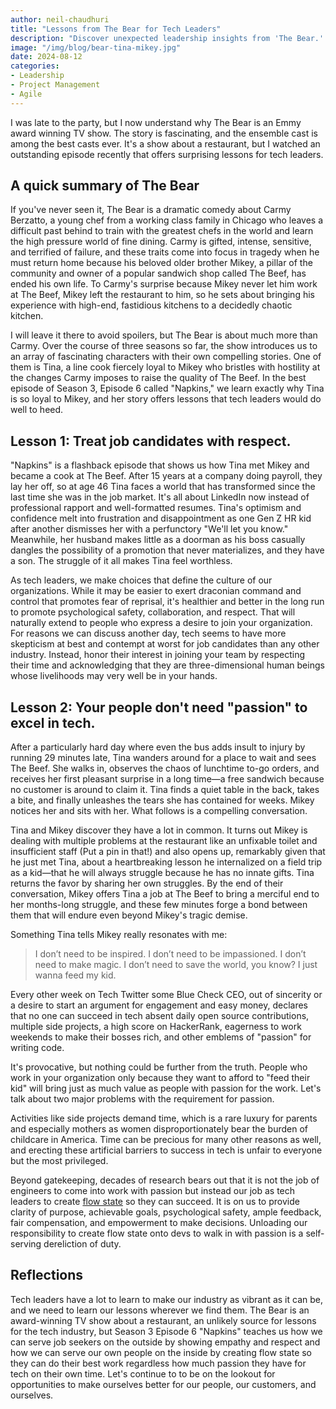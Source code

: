 ```yaml
---
author: neil-chaudhuri
title: "Lessons from The Bear for Tech Leaders"
description: "Discover unexpected leadership insights from 'The Bear.' Learn how tech leaders can improve candidate experiences and foster employee success. Valuable lessons from an Emmy-winning series."
image: "/img/blog/bear-tina-mikey.jpg"
date: 2024-08-12
categories: 
- Leadership
- Project Management
- Agile
---
```


I was late to the party, but I now understand why The Bear is an Emmy award winning TV show. The story is fascinating, and the ensemble
cast is among the best casts ever. It's a show about a restaurant, but I watched an outstanding episode recently
that offers surprising lessons for tech leaders.
 
## A quick summary of The Bear

If you've never seen it, The Bear is a dramatic comedy about Carmy Berzatto, a young chef from a working class family in Chicago
who leaves a difficult past behind to train with the greatest chefs in the world and learn the high pressure world of fine dining. Carmy
is gifted, intense, sensitive, and terrified of failure, and these traits come into focus in tragedy when he must return home
because his beloved older brother Mikey, a pillar of the community and owner of a popular sandwich shop called The Beef, has ended his own life. 
To Carmy's surprise because Mikey never let him work at The Beef, Mikey left the restaurant to him, so he sets about bringing his
experience with high-end, fastidious kitchens to a decidedly chaotic kitchen. 

I will leave it there to avoid spoilers, but The Bear is about much more than Carmy. Over the course of three seasons so far, the show introduces us to an array of fascinating
characters with their own compelling stories. One of them is Tina, a line cook fiercely loyal to Mikey who bristles with hostility
at the changes Carmy imposes to raise the quality of The Beef. In the best episode of Season 3, Episode 6 called "Napkins," we learn exactly why Tina is so loyal to Mikey,
and her story offers lessons that tech leaders would do well to heed.

## Lesson 1: Treat job candidates with respect.

"Napkins" is a flashback episode that shows us how Tina met Mikey and became a cook at The Beef. After 15 years at a company
doing payroll, they lay her off, so at age 46 Tina faces a world that has transformed since the last time she was in the job market. It's
all about LinkedIn now instead of professional rapport and well-formatted resumes. Tina's optimism and confidence melt into frustration and disappointment as 
one Gen Z HR kid after another dismisses her with a perfunctory "We'll let you know." Meanwhile, her husband makes little 
as a doorman as his boss casually dangles the possibility of a promotion that never materializes, and they have a son. The struggle of it all makes
Tina feel worthless.

As tech leaders, we make choices that define the culture of our organizations. While it may be easier to exert draconian command and control
that promotes fear of reprisal, it's healthier and better in the long run to promote psychological safety, collaboration, and respect. 
That will naturally extend to people who express a desire to join your organization. For reasons we can discuss another day, tech seems to have
more skepticism at best and contempt at worst for job candidates than any other industry. Instead, honor their interest in joining your team
by respecting their time and acknowledging that they are three-dimensional human beings whose livelihoods may very well be in your hands.

## Lesson 2: Your people don't need "passion" to excel in tech.

After a particularly hard day where even the bus adds insult to injury by running 29 minutes late, Tina wanders around for
a place to wait and sees The Beef. She walks in, observes the chaos of lunchtime to-go orders, and receives her first pleasant surprise in a long time—a free sandwich
because no customer is around to claim it. Tina finds a quiet table in the back, takes a bite, and finally unleashes the tears she has contained
for weeks. Mikey notices her and sits with her. What follows is a compelling conversation.

<PostImage alt="Tina and Mikey meeting for the first time and having a real heart to heart conversation" src="/img/blog/bear-tina-mikey.jpg" width="507" height="335" />

Tina and Mikey discover they have a lot in common. It turns out Mikey is dealing with multiple problems at the restaurant like an unfixable toilet and
insufficient staff (Put a pin in that!) and also opens up, remarkably given that he just met Tina, about a heartbreaking lesson he internalized on a field trip as a kid—that he will always
struggle because he has no innate gifts. Tina returns the favor by sharing her own struggles. By the end of their conversation, Mikey offers Tina a job at The Beef to bring a merciful end to her months-long struggle, and
these few minutes forge a bond between them that will endure even beyond Mikey's tragic demise.

Something Tina tells Mikey really resonates with me:

> I don’t need to be inspired. I don’t need to be impassioned. I don’t need to make magic. I don’t need to save the world, you know? I just wanna feed my kid.

Every other week on Tech Twitter some Blue Check CEO, out of sincerity or a desire to start an argument for engagement and easy money, declares that no one can succeed in tech
absent daily open source contributions, multiple side projects, a high score on HackerRank, eagerness to work weekends to make their bosses rich, and other emblems of "passion" for writing code.

It's provocative, but nothing could be further from the truth. People who work in your organization only because they want to afford to "feed their kid" will
bring just as much value as people with passion for the work. Let's talk about two major problems with the requirement for passion. 

Activities like side projects demand time, which is a rare luxury for parents and especially mothers as women disproportionately bear the burden of childcare in America. Time can
be precious for many other reasons as well, and erecting these artificial barriers to success in tech is unfair to everyone but the most privileged.

Beyond gatekeeping, decades of research bears out that it is not the job of engineers to come into work with passion but instead our job as tech leaders to 
create [flow state](https://leaddev.com/culture-engagement-motivation/why-flow-matters-more-passion) so they can succeed. It is on us to provide clarity of purpose,
achievable goals, psychological safety, ample feedback, fair compensation, and empowerment to make decisions. Unloading our responsibility to create
flow state onto devs to walk in with passion is a self-serving dereliction of duty.

## Reflections

Tech leaders have a lot to learn to make our industry as vibrant as it can be, and we need to learn our lessons wherever we find them.
The Bear is an award-winning TV show about a restaurant, an unlikely source for lessons for the tech industry, but Season 3 Episode 6 "Napkins" teaches us how we can serve job seekers on the
outside by showing empathy and respect and how we can serve our own people on the inside by creating flow state so they can do their best work regardless
how much passion they have for tech on their own time. Let's continue to to be on the lookout for opportunities to make ourselves better
for our people, our customers, and ourselves.







